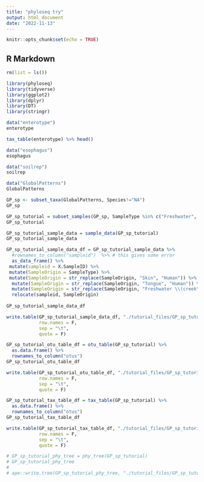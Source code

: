 ```yaml
---
title: "phyloseq try"
output: html_document
date: "2022-11-13"
---
```


```r
knitr::opts_chunk$set(echo = TRUE)
```

## R Markdown

```r
rm(list = ls())
```

```r
library(phyloseq)
library(tidyverse)
library(ggplot2)
library(dplyr)
library(DT)
library(stringr)
```

```r
data("enterotype")
enterotype
```

```r
tax_table(enterotype) %>% head()
```

```r
data("esophagus")
esophagus
```

```r
data("soilrep")
soilrep
```
```r
data("GlobalPatterns")
GlobalPatterns
```


```r
GP_sp <- subset_taxa(GlobalPatterns, Species!="NA")
GP_sp
```


```r
GP_sp_tutorial = subset_samples(GP_sp, SampleType %in% c("Freshwater", "Freshwater (creek)", "Skin", "Tongue"))
GP_sp_tutorial
```
```r
GP_sp_tutorial_sample_data = sample_data(GP_sp_tutorial)
GP_sp_tutorial_sample_data
```
```r

GP_sp_tutorial_sample_data_df = GP_sp_tutorial_sample_data %>%
  #rownames_to_column("sampleid")  %>% # this gives some error
  as_data_frame() %>%
 mutate(sampleid = X.SampleID) %>%
 mutate(SampleOrigin = SampleType) %>%
 mutate(SampleOrigin = str_replace(SampleOrigin, "Skin", "Human")) %>%
  mutate(SampleOrigin = str_replace(SampleOrigin, "Tongue", "Human")) %>%
  mutate(SampleOrigin = str_replace(SampleOrigin, "Freshwater \\(creek\\)", "Freshwater")) %>% 
  relocate(sampleid, SampleOrigin)
  
GP_sp_tutorial_sample_data_df
```

```r
write.table(GP_sp_tutorial_sample_data_df, "./tutorial_files/GP_sp_tutorial_sample_data_df.csv",
            row.names = F,
            sep = "\t",
            quote = F)
```


```r
GP_sp_tutorial_otu_table_df = otu_table(GP_sp_tutorial) %>% 
  as.data.frame() %>% 
  rownames_to_column("otus")
GP_sp_tutorial_otu_table_df

write.table(GP_sp_tutorial_otu_table_df, "./tutorial_files/GP_sp_tutorial_otu_table_df.csv",
            row.names = F,
            sep = "\t",
            quote = F)
```


```r
GP_sp_tutorial_tax_table_df = tax_table(GP_sp_tutorial) %>% 
  as.data.frame() %>% 
  rownames_to_column("otus")
GP_sp_tutorial_tax_table_df

write.table(GP_sp_tutorial_tax_table_df, "./tutorial_files/GP_sp_tutorial_tax_table_df.csv",
            row.names = F,
            sep = "\t",
            quote = F)
```
```r
# GP_sp_tutorial_phy_tree = phy_tree(GP_sp_tutorial)
# GP_sp_tutorial_phy_tree
# 
# ape::write.tree(GP_sp_tutorial_phy_tree, "./tutorial_files/GP_sp_tutorial_phy_tree.tree")

```




